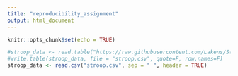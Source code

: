```yaml
---
title: "reproducibility_assignment"
output: html_document
---
```


```r
knitr::opts_chunk$set(echo = TRUE)
```

```r
#stroop_data <- read.table("https://raw.githubusercontent.com/Lakens/Stroop/master/stroop.txt", sep = "\t", header = TRUE)
#write.table(stroop_data, file = "stroop.csv", quote=F, row.names=F)
stroop_data <- read.csv("stroop.csv", sep = " ", header = TRUE)
```


